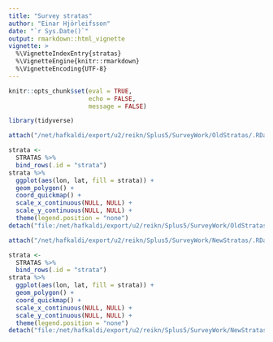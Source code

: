 ```yaml
---
title: "Survey stratas"
author: "Einar Hjörleifsson"
date: "`r Sys.Date()`"
output: rmarkdown::html_vignette
vignette: >
  %\VignetteIndexEntry{stratas}
  %\VignetteEngine{knitr::rmarkdown}
  %\VignetteEncoding{UTF-8}
---
```


```r
knitr::opts_chunk$set(eval = TRUE,
                      echo = FALSE,
                      message = FALSE)
```

```r
library(tidyverse)
```

```r
attach("/net/hafkaldi/export/u2/reikn/Splus5/SurveyWork/OldStratas/.RData")
```

```r
strata <- 
  STRATAS %>% 
  bind_rows(.id = "strata")
strata %>% 
  ggplot(aes(lon, lat, fill = strata)) +
  geom_polygon() +
  coord_quickmap() +
  scale_x_continuous(NULL, NULL) +
  scale_y_continuous(NULL, NULL) +
  theme(legend.position = "none")
detach("file:/net/hafkaldi/export/u2/reikn/Splus5/SurveyWork/OldStratas/.RData")
```

```r
attach("/net/hafkaldi/export/u2/reikn/Splus5/SurveyWork/NewStratas/.RData")
```

```r
strata <- 
  STRATAS %>% 
  bind_rows(.id = "strata")
strata %>% 
  ggplot(aes(lon, lat, fill = strata)) +
  geom_polygon() +
  coord_quickmap() +
  scale_x_continuous(NULL, NULL) +
  scale_y_continuous(NULL, NULL) +
  theme(legend.position = "none")
detach("file:/net/hafkaldi/export/u2/reikn/Splus5/SurveyWork/NewStratas/.RData")
```


